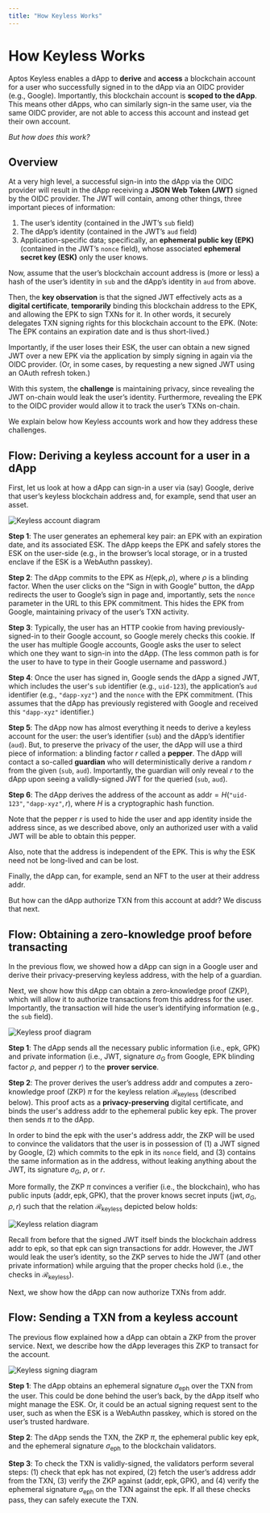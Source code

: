 ```yaml
---
title: "How Keyless Works"
---
```


# How Keyless Works

Aptos Keyless enables a dApp to **derive** and **access** a blockchain account for a user who successfully signed in to the dApp via an OIDC provider (e.g., Google). Importantly, this blockchain account is **scoped to the dApp**. This means other dApps, who can similarly sign-in the same user, via the same OIDC provider, are not able to access this account and instead get their own account.

_But how does this work?_

<YouTube title="Keyless Presentation" id="sKqeGR4BoI0"/>

## Overview

At a very high level, a successful sign-in into the dApp via the OIDC provider will result in the dApp receiving a **JSON Web Token (JWT)** signed by the OIDC provider. The JWT will contain, among other things, three important pieces of information:

1. The user’s identity (contained in the JWT’s `sub` field)
2. The dApp’s identity (contained in the JWT’s `aud` field)
3. Application-specific data; specifically, an **ephemeral public key (EPK)** (contained in the JWT’s `nonce` field), whose associated **ephemeral secret key (ESK)** only the user knows.

Now, assume that the user’s blockchain account address is (more or less) a hash of the user’s identity in `sub` and the dApp’s identity in `aud` from above.

Then, the **key observation** is that the signed JWT effectively acts as a **digital certificate**, **temporarily** binding this blockchain address to the EPK, and allowing the EPK to sign TXNs for it. In other words, it securely delegates TXN signing rights for this blockchain account to the EPK. (Note: The EPK contains an expiration date and is thus short-lived.)

Importantly, if the user loses their ESK, the user can obtain a new signed JWT over a new EPK via the application by simply signing in again via the OIDC provider. (Or, in some cases, by requesting a new signed JWT using an OAuth refresh token.)

With this system, the **challenge** is maintaining privacy, since revealing the JWT on-chain would leak the user’s identity. Furthermore, revealing the EPK to the OIDC provider would allow it to track the user’s TXNs on-chain.

We explain below how Keyless accounts work and how they address these challenges.

## Flow: Deriving a keyless account for a user in a dApp

First, let us look at how a dApp can sign-in a user via (say) Google, derive that user’s keyless blockchain address and, for example, send that user an asset.

![Keyless account diagram](/docs/aptos-keyless/keyless-account.png "Keyless account diagram")

**Step 1**: The user generates an ephemeral key pair: an EPK with an expiration date, and its associated ESK. The dApp keeps the EPK and safely stores the ESK on the user-side (e.g., in the browser’s local storage, or in a trusted enclave if the ESK is a WebAuthn passkey).

**Step 2**: The dApp commits to the EPK as $H(\mathsf{epk}, \rho)$, where $\rho$ is a blinding factor. When the user clicks on the “Sign in with Google” button, the dApp redirects the user to Google’s sign in page and, importantly, sets the `nonce` parameter in the URL to this EPK commitment. This hides the EPK from Google, maintaining privacy of the user’s TXN activity.

**Step 3**: Typically, the user has an HTTP cookie from having previously-signed-in to their Google account, so Google merely checks this cookie. If the user has multiple Google accounts, Google asks the user to select which one they want to sign-in into the dApp. (The less common path is for the user to have to type in their Google username and password.)

**Step 4**: Once the user has signed in, Google sends the dApp a signed JWT, which includes the user's `sub` identifier (e.g., `uid-123`), the application’s `aud` identifier (e.g., `"dapp-xyz"`) and the `nonce` with the EPK commitment. (This assumes that the dApp has previously registered with Google and received this `"dapp-xyz"` identifier.)

**Step 5**: The dApp now has almost everything it needs to derive a keyless account for the user: the user’s identifier (`sub`) and the dApp’s identifier (`aud`). But, to preserve the privacy of the user, the dApp will use a third piece of information: a blinding factor $r$ called a **pepper**. The dApp will contact a so-called **guardian** who will deterministically derive a random $r$ from the given (`sub`, `aud`). Importantly, the guardian will only reveal $r$ to the dApp upon seeing a validly-signed JWT for the queried (`sub`, `aud`).

**Step 6**: The dApp derives the address of the account as $\mathsf{addr} = H(\texttt{"uid-123"}, \texttt{"dapp-xyz"}, r)$, where $H$ is a cryptographic hash function.

Note that the pepper $r$ is used to hide the user and app identity inside the address since, as we described above, only an authorized user with a valid JWT will be able to obtain this pepper.

Also, note that the address is independent of the EPK. This is why the ESK need not be long-lived and can be lost.

Finally, the dApp can, for example, send an NFT to the user at their address $\mathsf{addr}$.

But how can the dApp authorize TXN from this account at $\mathsf{addr}$? We discuss that next.

## Flow: Obtaining a zero-knowledge proof before transacting

In the previous flow, we showed how a dApp can sign in a Google user and derive their privacy-preserving keyless address, with the help of a guardian.

Next, we show how this dApp can obtain a zero-knowledge proof (ZKP), which will allow it to authorize transactions from this address for the user. Importantly, the transaction will hide the user’s identifying information (e.g., the `sub` field).

![Keyless proof diagram](/docs/aptos-keyless/keyless-proof.png "Keyless proof diagram")

**Step 1**: The dApp sends all the necessary public information (i.e., $\mathsf{epk}$, $\mathsf{GPK}$) and private information (i.e., JWT, signature $\sigma_G$ from Google, EPK blinding factor $\rho$, and pepper $r$) to the **prover service**.

**Step 2**: The prover derives the user’s address $\mathsf{addr}$ and computes a zero-knowledge proof (ZKP) $\pi$ for the keyless relation $\mathcal{R}_\mathsf{keyless}$ (described below). This proof acts as a **privacy-preserving** digital certificate, and binds the user's address $\mathsf{addr}$ to the ephemeral public key $\mathsf{epk}$. The prover then sends $\pi$ to the dApp.

In order to bind the $\mathsf{epk}$ with the user's address $\mathsf{addr}$, the ZKP will be used to convince the validators that the user is in possession of (1) a JWT signed by Google, (2) which commits to the $\mathsf{epk}$ in its `nonce` field, and (3) contains the same information as in the address, without leaking anything about the JWT, its signature $\sigma_G$, $\rho$, or $r$.

More formally, the ZKP $\pi$ convinces a verifier (i.e., the blockchain), who has public inputs $(\mathsf{addr}, \mathsf{epk}, \mathsf{GPK})$, that the prover knows secret inputs $(\mathsf{jwt}, \sigma_G, \rho, r)$ such that the relation $\mathcal{R}_\mathsf{keyless}$ depicted below holds:

![Keyless relation diagram](/docs/aptos-keyless/keyless_relation.png "Keyless relation diagram")

Recall from before that the signed JWT itself binds the blockchain address $\mathsf{addr}$ to $\mathsf{epk}$, so that $\mathsf{epk}$ can sign transactions for $\mathsf{addr}$. However, the JWT would leak the user’s identity, so the ZKP serves to hide the JWT (and other private information) while arguing that the proper checks hold (i.e., the checks in $\mathcal{R}_\mathsf{keyless}$).

Next, we show how the dApp can now authorize TXNs from $\mathsf{addr}$.

## Flow: Sending a TXN from a keyless account

The previous flow explained how a dApp can obtain a ZKP from the prover service. Next, we describe how the dApp leverages this ZKP to transact for the account.

![Keyless signing diagram](/docs/aptos-keyless/keyless-signing.png "Keyless signing diagram")

**Step 1**: The dApp obtains an ephemeral signature $\sigma_\mathsf{eph}$ over the TXN from the user. This could be done behind the user’s back, by the dApp itself who might manage the ESK. Or, it could be an actual signing request sent to the user, such as when the ESK is a WebAuthn passkey, which is stored on the user’s trusted hardware.

**Step 2**: The dApp sends the TXN, the ZKP $\pi$, the ephemeral public key $\mathsf{epk}$, and the ephemeral signature $\sigma_\mathsf{eph}$ to the blockchain validators.

**Step 3**: To check the TXN is validly-signed, the validators perform several steps: (1) check that $\mathsf{epk}$ has not expired, (2) fetch the user’s address $\mathsf{addr}$ from the TXN, (3) verify the ZKP against $(\mathsf{addr}, \mathsf{epk}, \mathsf{GPK})$, and (4) verify the ephemeral signature $\sigma_\mathsf{eph}$ on the TXN against the $\mathsf{epk}$. If all these checks pass, they can safely execute the TXN.
